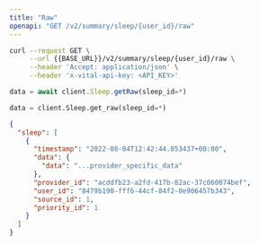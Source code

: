```yaml
---
title: "Raw"
openapi: "GET /v2/summary/sleep/{user_id}/raw"
---
```


<RequestExample>

```bash Bash
curl --request GET \
     --url {{BASE_URL}}/v2/summary/sleep/{user_id}/raw \
     --header 'Accept: application/json' \
     --header 'x-vital-api-key: <API_KEY>'
```

```js JavaScript
data = await client.Sleep.getRaw(sleep_id=*)
```

```python Python
data = client.Sleep.get_raw(sleep_id=*)
```

</RequestExample>

<ResponseExample>

```json Response
{
  "sleep": [
    {
      "timestamp": "2022-08-04T12:42:44.853437+00:00",
      "data": {
        "data": "...provider_specific_data"
      },
      "provider_id": "acddfb23-a2fd-417b-82ac-37c060074bef",
      "user_id": "8479b190-fff6-44cf-84f2-0e906457b343",
      "source_id": 1,
      "priority_id": 1
    }
  ]
}
```

</ResponseExample>
